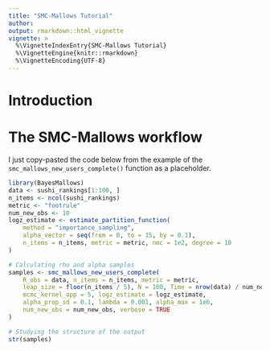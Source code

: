 ```yaml
---
title: "SMC-Mallows Tutorial"
author:
output: rmarkdown::html_vignette
vignette: >
  %\VignetteIndexEntry{SMC-Mallows Tutorial}
  %\VignetteEngine{knitr::rmarkdown}
  %\VignetteEncoding{UTF-8}
---
```


# Introduction

# The SMC-Mallows workflow

I just copy-pasted the code below from the example of the `smc_mallows_new_users_complete()` function as a placeholder.

```r
library(BayesMallows)
data <- sushi_rankings[1:100, ]
n_items <- ncol(sushi_rankings)
metric <- "footrule"
num_new_obs <- 10
logz_estimate <- estimate_partition_function(
	method = "importance_sampling",
	alpha_vector = seq(from = 0, to = 15, by = 0.1),
	n_items = n_items, metric = metric, nmc = 1e2, degree = 10
)

# Calculating rho and alpha samples
samples <- smc_mallows_new_users_complete(
	R_obs = data, n_items = n_items, metric = metric,
	leap_size = floor(n_items / 5), N = 100, Time = nrow(data) / num_new_obs,
	mcmc_kernel_app = 5, logz_estimate = logz_estimate,
	alpha_prop_sd = 0.1, lambda = 0.001, alpha_max = 1e6,
	num_new_obs = num_new_obs, verbose = TRUE
)

# Studying the structure of the output
str(samples)
```
